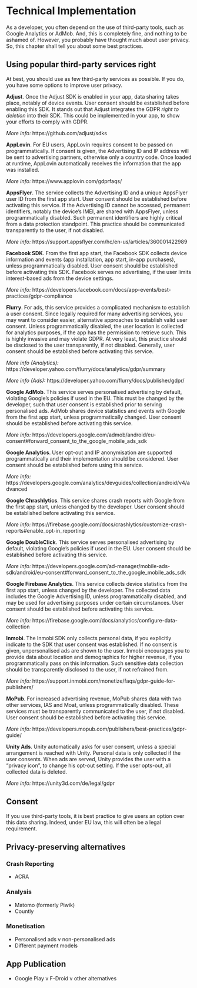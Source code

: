 # Technical Implementation

As a developer, you often depend on the use of third-party tools, such as Google Analytics or AdMob. And, this is completely fine, and nothing to be ashamed of. However, you probably have thought much about user privacy. So, this chapter shall tell you about some best practices.

##  Using popular third-party services right

At best, you should use as few third-party services as possible. If you do, you have some options to improve user privacy.

**Adjust**. Once the Adjust SDK is enabled in your app, data sharing takes place, notably of device events. User consent should be established before enabling this SDK. It stands out that Adjust integrates the GDPR *right to deletion* into their SDK. This could be implemented in your app, to show your efforts to comply with GDPR.

*More info:* https://github.com/adjust/sdks

**AppLovin**. For EU users, AppLovin requires consent to be passed on programmatically. If consent is given, the Advertising ID and IP address will be sent to advertising partners, otherwise only a country code. Once loaded at runtime, AppLovin automatically receives the information that the app was installed.

*More info:* https://www.applovin.com/gdprfaqs/

**AppsFlyer**. The service collects the Advertising ID and a unique AppsFlyer user ID from the first app start. User consent should be established before activating this service. If the Advertising ID cannot be accessed, permanent identifiers, notably the device’s IMEI, are shared with AppsFlyer, unless programmatically disabled. Such permanent identifiers are highly critical from a data protection standpoint. This practice should be communicated transparently to the user, if not disabled.

*More info:* https://support.appsflyer.com/hc/en-us/articles/360001422989

**Facebook SDK**. From the first app start, the Facebook SDK collects device information and events (app installation, app start, in-app purchases), unless programmatically disabled. User consent should be established before activating this SDK. Facebook serves no advertising, if the user limits interest-based ads from the device settings.

*More info:* https://developers.facebook.com/docs/app-events/best-practices/gdpr-compliance

**Flurry**. For ads, this service provides a complicated mechanism to establish a user consent. Since legally required for many advertising services, you may want to consider easier, alternative approaches to establish valid user consent. Unless programmatically disabled, the user location is collected for analytics purposes, if the app has the permission to retrieve such. This is highly invasive and may violate GDPR. At very least, this practice should be disclosed to the user transparently, if not disabled. Generally, user consent should be established before activating this service.

*More info (Analytics):* https://developer.yahoo.com/flurry/docs/analytics/gdpr/summary

*More info (Ads):* https://developer.yahoo.com/flurry/docs/publisher/gdpr/

**Google AdMob**. This service serves personalised advertising by default, violating Google’s policies if used in the EU. This must be changed by the developer, such that user consent is established prior to serving personalised ads. AdMob shares device statistics and events with Google from the first app start, unless programmatically changed. User consent should be established before activating this service.

*More info:* https://developers.google.com/admob/android/eu-consent#forward_consent_to_the_google_mobile_ads_sdk

**Google Analytics**. User opt-out and IP anonymisation are supported programmatically and their implementation should be considered. User consent should be established before using this service.

*More info:* https://developers.google.com/analytics/devguides/collection/android/v4/advanced

**Google Chrashlytics**. This service shares crash reports with Google from the first app start, unless changed by the developer. User consent should be established before activating this service.

*More info:* https://firebase.google.com/docs/crashlytics/customize-crash-reports#enable_opt-in_reporting

**Google DoubleClick**. This service serves personalised advertising by default, violating Google’s policies if used in the EU. User consent should be established before activating this service.

*More info:* https://developers.google.com/ad-manager/mobile-ads-sdk/android/eu-consent#forward_consent_to_the_google_mobile_ads_sdk

**Google Firebase Analytics**. This service collects device statistics from the first app start, unless changed by the developer. The collected data includes the Google Advertising ID, unless programmatically disabled, and may be used for advertising purposes under certain circumstances. User consent should be established before activating this service.

*More info:* https://firebase.google.com/docs/analytics/configure-data-collection

**Inmobi**. The Inmobi SDK only collects personal data, if you explicitly indicate to the SDK that user consent was established. If no consent is given, unpersonalised ads are shown to the user. Inmobi encourages you to provide data about location and demographics for higher revenue, if you programmatically pass on this information. Such sensitive data collection should be transparently disclosed to the user, if not refrained from.

*More info:* https://support.inmobi.com/monetize/faqs/gdpr-guide-for-publishers/

**MoPub**. For increased advertising revenue, MoPub shares data with two other services, IAS and Moat, unless programmatically disabled. These services must be transparently communicated to the user, if not disabled. User consent should be established before activating this service.

*More info:* https://developers.mopub.com/publishers/best-practices/gdpr-guide/

**Unity Ads**. Unity automatically asks for user consent, unless a special arrangement is reached with Unity. Personal data is only collected if the user consents. When ads are served, Unity provides the user with a “privacy icon”, to change his opt-out setting. If the user opts-out, all collected data is deleted.

*More info:* https://unity3d.com/de/legal/gdpr

## Consent

If you use third-party tools, it is best practice to give users an option over this data sharing. Indeed, under EU law, this will often be a legal requirement.

## Privacy-preserving alternatives

### Crash Reporting

- ACRA

### Analysis

- Matomo (formerly Piwik)
- Countly

### Monetisation

- Personalised ads v non-personalised ads
- Different payment models

## App Publication

- Google Play v F-Droid v other alternatives